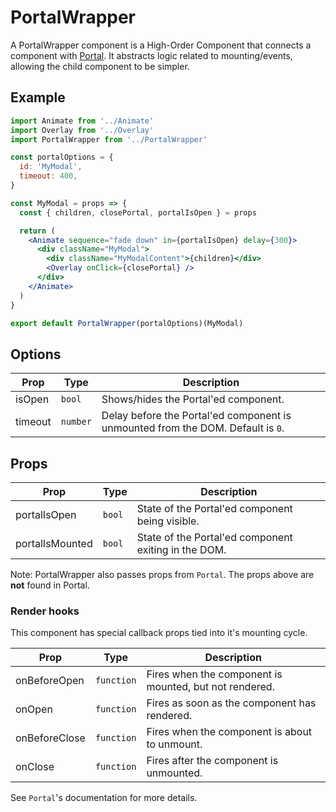 
<Meta component={PortalWrapper} title="🛠 Utilities/PortalWrapper" />

# PortalWrapper

A PortalWrapper component is a High-Order Component that connects a component with [Portal](../Portal). It abstracts logic related to mounting/events, allowing the child component to be simpler.

## Example

```jsx
import Animate from '../Animate'
import Overlay from '../Overlay'
import PortalWrapper from '../PortalWrapper'

const portalOptions = {
  id: 'MyModal',
  timeout: 400,
}

const MyModal = props => {
  const { children, closePortal, portalIsOpen } = props

  return (
    <Animate sequence="fade down" in={portalIsOpen} delay={300}>
      <div className="MyModal">
        <div className="MyModalContent">{children}</div>
        <Overlay onClick={closePortal} />
      </div>
    </Animate>
  )
}

export default PortalWrapper(portalOptions)(MyModal)
```

## Options

| Prop    | Type     | Description                                                                     |
| ------- | -------- | ------------------------------------------------------------------------------- |
| isOpen  | `bool`   | Shows/hides the Portal'ed component.                                            |
| timeout | `number` | Delay before the Portal'ed component is unmounted from the DOM. Default is `0`. |

## Props

| Prop            | Type   | Description                                          |
| --------------- | ------ | ---------------------------------------------------- |
| portalIsOpen    | `bool` | State of the Portal'ed component being visible.      |
| portalIsMounted | `bool` | State of the Portal'ed component exiting in the DOM. |

Note: PortalWrapper also passes props from `Portal`. The props above are **not** found in Portal.

### Render hooks

This component has special callback props tied into it's mounting cycle.

| Prop          | Type       | Description                                            |
| ------------- | ---------- | ------------------------------------------------------ |
| onBeforeOpen  | `function` | Fires when the component is mounted, but not rendered. |
| onOpen        | `function` | Fires as soon as the component has rendered.           |
| onBeforeClose | `function` | Fires when the component is about to unmount.          |
| onClose       | `function` | Fires after the component is unmounted.                |

See `Portal`'s documentation for more details.
